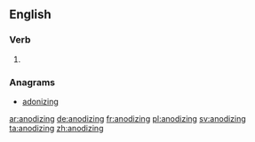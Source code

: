==English==

===Verb===
{{head|en|present participle}}

# {{present participle of|anodize|lang=en}}

===Anagrams===
* [[adonizing#English|adonizing]]

[[ar:anodizing]]
[[de:anodizing]]
[[fr:anodizing]]
[[pl:anodizing]]
[[sv:anodizing]]
[[ta:anodizing]]
[[zh:anodizing]]